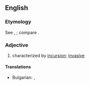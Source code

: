 ==English==

===Etymology===
{{root|en|ine-pro|*ḱers-}}
See {{m|en|incursion}}, {{m|en|incur}}; compare {{cog|fr|incursif}}.

===Adjective===
{{en-adj}}

# characterized by [[incursion]]; [[invasive]]

====Translations====
{{trans-top|characterized by [[incursion]]; [[invasive]]}}
* Bulgarian: {{t+|bg|нападателен}}, {{t|bg|нашественически}}
{{trans-mid}}

{{trans-bottom}}